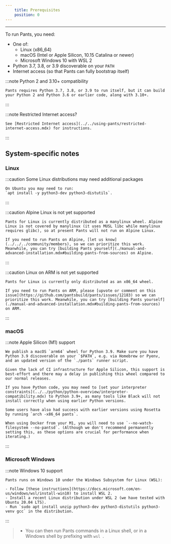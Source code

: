```yaml
---
    title: Prerequisites
    position: 0
---
```


---

To run Pants, you need:

- One of:
  - Linux (x86_64)
  - macOS (Intel or Apple Silicon, 10.15 Catalina or newer)
  - Microsoft Windows 10 with WSL 2
- Python 3.7, 3.8, or 3.9 discoverable on your `PATH`
- Internet access (so that Pants can fully bootstrap itself)

:::note Python 2 and 3.10+ compatibility

    Pants requires Python 3.7, 3.8, or 3.9 to run itself, but it can build your Python 2 and Python 3.6 or earlier code, along with 3.10+.

:::

:::note Restricted Internet access?

    See [Restricted Internet access](../../using-pants/restricted-internet-access.mdx) for instructions.

:::

## System-specific notes

### Linux

:::caution Some Linux distributions may need additional packages

    On Ubuntu you may need to run:
    `apt install -y python3-dev python3-distutils`.

:::

:::caution Alpine Linux is not yet supported

    Pants for Linux is currently distributed as a manylinux wheel. Alpine Linux is not covered by manylinux (it uses MUSL libc while manylinux requires glibc), so at present Pants will not run on Alpine Linux.

    If you need to run Pants on Alpine, [let us know](../../../community/members), so we can prioritize this work. Meanwhile, you can try [building Pants yourself](./manual-and-advanced-installation.mdx#building-pants-from-sources) on Alpine.

:::

:::caution Linux on ARM is not yet supported

    Pants for Linux is currently only distributed as an x86_64 wheel.

    If you need to run Pants on ARM, please [upvote or comment on this issue](https://github.com/pantsbuild/pants/issues/12183) so we can prioritize this work. Meanwhile, you can try [building Pants yourself](./manual-and-advanced-installation.mdx#building-pants-from-sources) on ARM.

:::

### macOS

:::note Apple Silicon (M1) support

    We publish a macOS `arm64` wheel for Python 3.9. Make sure you have Python 3.9 discoverable on your `$PATH`, e.g. via Homebrew or Pyenv, and an updated version of the `./pants` runner script.

    Given the lack of CI infrastructure for Apple Silicon, this support is best-effort and there may a delay in publishing this wheel compared to our normal releases.

    If you have Python code, you may need to [set your interpreter constraints](../../python/python-overview/interpreter-compatibility.mdx) to Python 3.9+, as many tools like Black will not install correctly when using earlier Python versions.

    Some users have also had success with earlier versions using Rosetta by running `arch -x86_64 pants`.

    When using Docker from your M1, you will need to use `--no-watch-filesystem --no-pantsd`. (Although we don't recommend permanently setting this, as these options are crucial for performance when iterating.)

:::

### Microsoft Windows

:::note Windows 10 support

    Pants runs on Windows 10 under the Windows Subsystem for Linux (WSL):

    - Follow [these instructions](https://docs.microsoft.com/en-us/windows/wsl/install-win10) to install WSL 2.
    - Install a recent Linux distribution under WSL 2 (we have tested with Ubuntu 20.04 LTS).
    - Run `sudo apt install unzip python3-dev python3-distutils python3-venv gcc` in the distribution.

:::

> - You can then run Pants commands in a Linux shell, or in a Windows shell by prefixing with `wsl `.


